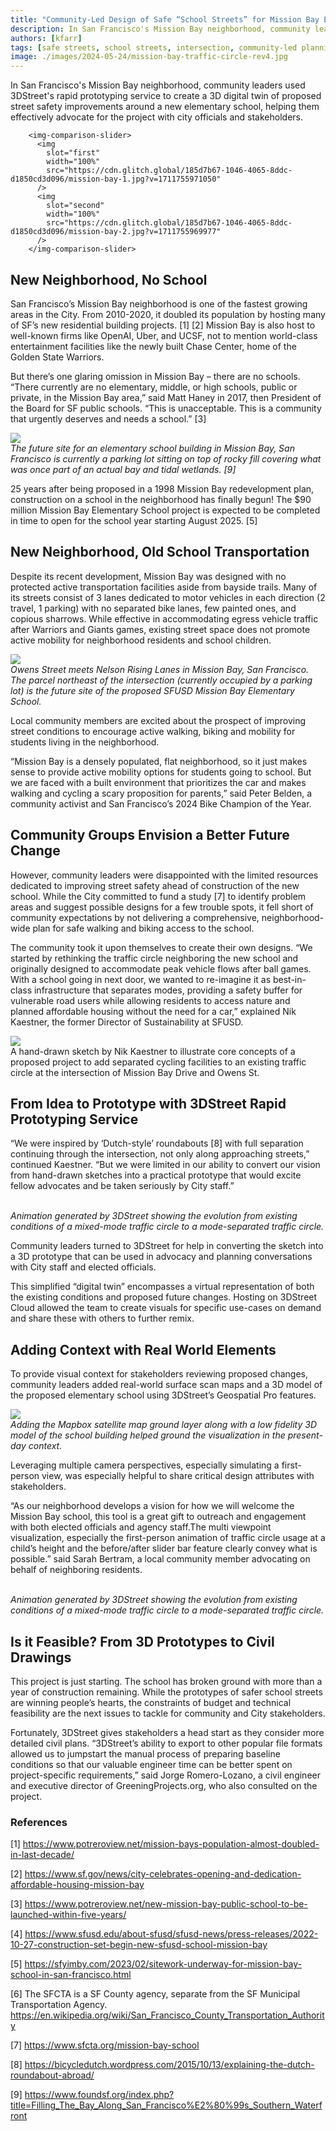 ```yaml
---
title: "Community-Led Design of Safe “School Streets” for Mission Bay Elementary School"
description: In San Francisco's Mission Bay neighborhood, community leaders used 3DStreet's rapid prototyping service to create a 3D digital twin of proposed street safety improvements around a new elementary school, helping them effectively advocate for the project with city officials and stakeholders.
authors: [kfarr]
tags: [safe streets, school streets, intersection, community-led planning]
image: ./images/2024-05-24/mission-bay-traffic-circle-rev4.jpg
---
```


In San Francisco's Mission Bay neighborhood, community leaders used 3DStreet's rapid prototyping service to create a 3D digital twin of proposed street safety improvements around a new elementary school, helping them effectively advocate for the project with city officials and stakeholders.

        <img-comparison-slider>
          <img
            slot="first"
            width="100%"
            src="https://cdn.glitch.global/185d7b67-1046-4065-8ddc-d1850cd3d096/mission-bay-1.jpg?v=1711755971050"
          />
          <img
            slot="second"
            width="100%"
            src="https://cdn.glitch.global/185d7b67-1046-4065-8ddc-d1850cd3d096/mission-bay-2.jpg?v=1711755969977"
          />
        </img-comparison-slider>

<!-- truncate -->

## New Neighborhood, No School

San Francisco’s Mission Bay neighborhood is one of the fastest growing areas in the City. From 2010-2020, it doubled its population by hosting many of SF’s new residential building projects. [1] [2] Mission Bay is also host to well-known firms like OpenAI, Uber, and UCSF, not to mention world-class entertainment facilities like the newly built Chase Center, home of the Golden State Warriors.

But there’s one glaring omission in Mission Bay – there are no schools. “There currently are no elementary, middle, or high schools, public or private, in the Mission Bay area,” said Matt Haney in 2017, then President of the Board for SF public schools. “This is unacceptable. This is a community that urgently deserves and needs a school.” [3]

![](./images/2024-05-24/mission-bay-es-empty-site.jpg)<br/><i>
The future site for an elementary school building in Mission Bay, San Francisco is currently a parking lot sitting on top of rocky fill covering what was once part of an actual bay and tidal wetlands. [9]</i>

25 years after being proposed in a 1998 Mission Bay redevelopment plan, construction on a school in the neighborhood has finally begun! The $90 million Mission Bay Elementary School project is expected to be completed in time to open for the school year starting August 2025. [5]

## New Neighborhood, Old School Transportation

Despite its recent development, Mission Bay was designed with no protected active transportation facilities aside from bayside trails. Many of its streets consist of 3 lanes dedicated to motor vehicles in each direction (2 travel, 1 parking) with no separated bike lanes, few painted ones, and copious sharrows. While effective in accommodating egress vehicle traffic after Warriors and Giants games, existing street space does not promote active mobility for neighborhood residents and school children.

![](./images/2024-05-24/mission-bay-es-nearby-intersection-large-roads.jpg)<br/>
<i>Owens Street meets Nelson Rising Lanes in Mission Bay, San Francisco. The parcel northeast of the intersection (currently occupied by a parking lot) is the future site of the proposed SFUSD Mission Bay Elementary School.</i>

Local community members are excited about the prospect of improving street conditions to encourage active walking, biking and mobility for students living in the neighborhood.

“Mission Bay is a densely populated, flat neighborhood, so it just makes sense to provide active mobility options for students going to school. But we are faced with a built environment that prioritizes the car and makes walking and cycling a scary proposition for parents,” said Peter Belden, a community activist and San Francisco’s 2024 Bike Champion of the Year.

## Community Groups Envision a Better Future Change

However, community leaders were disappointed with the limited resources dedicated to improving street safety ahead of construction of the new school. While the City committed to fund a study [7] to identify problem areas and suggest possible designs for a few trouble spots, it fell short of community expectations by not delivering a comprehensive, neighborhood-wide plan for safe walking and biking access to the school.

The community took it upon themselves to create their own designs. “We started by rethinking the traffic circle neighboring the new school and originally designed to accommodate peak vehicle flows after ball games. With a school going in next door, we wanted to re-imagine it as best-in-class infrastructure that separates modes, providing a safety buffer for vulnerable road users while  allowing residents to access nature and planned affordable housing without the need for a car,” explained Nik Kaestner, the former Director of Sustainability at SFUSD.

![](./images/2024-05-24/mission-bay-es-traffic-circle-hand-drawings.jpeg)<br/>
A hand-drawn sketch by Nik Kaestner to illustrate core concepts of a proposed project to add separated cycling facilities to an existing traffic circle at the intersection of Mission Bay Drive and Owens St.

## From Idea to Prototype with 3DStreet Rapid Prototyping Service

“We were inspired by ‘Dutch-style’ roundabouts [8] with full separation continuing through the intersection, not only along approaching streets,” continued Kaestner. “But we were limited in our ability to convert our vision from hand-drawn sketches into a practical prototype that would excite fellow advocates and be taken seriously by City staff.”

<MuxPlayer
    streamType="on-demand"
    playbackId="wH4aMaxcBzafPSFA5a9n02YPLKy2GLzAD"
    metadataVideoTitle="Placeholder (optional)"
    metadataViewerUserId="Placeholder (optional)"
    primaryColor="#FFFFFF"
    secondaryColor="#000000"
    accentColor="#653CB0"
    autoplay="muted"
    loop
/><br/>
<i>Animation generated by 3DStreet showing the evolution from existing conditions of a mixed-mode traffic circle to a mode-separated traffic circle.</i>

Community leaders turned to 3DStreet for help in converting the sketch into a 3D prototype that can be used  in advocacy and planning conversations with City staff and elected officials.

This simplified “digital twin” encompasses a virtual representation of both the existing conditions and proposed future changes. Hosting on 3DStreet Cloud allowed the team to create visuals for specific use-cases on demand and share these with others to further remix.

## Adding Context with Real World Elements

To provide visual context for stakeholders reviewing proposed changes, community leaders added real-world surface scan maps and a 3D model of the proposed elementary school using 3DStreet’s Geospatial Pro features.

![](./images/2024-05-24/mission-bay-traffic-circle-rev4.jpg)<br/>
<i>Adding the Mapbox satellite map ground layer along with a low fidelity 3D model of the school building helped ground the visualization in the present-day context.</i>

Leveraging multiple camera perspectives, especially simulating a first-person view, was especially helpful to share critical design attributes with stakeholders.

“As our neighborhood develops a vision for how we will welcome the Mission Bay school, this tool is a great gift to outreach and engagement with both elected officials and agency staff.The multi viewpoint visualization, especially the first-person animation of traffic circle usage at a child’s height and the before/after slider bar feature clearly convey what is possible.” said Sarah Bertram, a local community member advocating on behalf of neighboring residents.

<MuxPlayer
    streamType="on-demand"
    playbackId="GJ8AFx2PIwn9y5f2B016EVKXYkzmj6lxT"
    metadataVideoTitle="Placeholder (optional)"
    metadataViewerUserId="Placeholder (optional)"
    primaryColor="#FFFFFF"
    secondaryColor="#000000"
    accentColor="#653CB0"
    autoplay="muted"
    loop
/><br/>
<i>Animation generated by 3DStreet showing the evolution from existing conditions of a mixed-mode traffic circle to a mode-separated traffic circle.</i>

## Is it Feasible? From 3D Prototypes to Civil Drawings

This project is just starting. The school has broken ground with more than a year of construction remaining. While the prototypes of safer school streets are winning people’s hearts, the constraints of budget and technical feasibility are the next issues to tackle for community and City stakeholders.

Fortunately, 3DStreet gives stakeholders a head start as they consider more detailed civil plans. “3DStreet’s ability to export to other popular file formats allowed us to jumpstart the manual process of preparing baseline conditions so that our valuable engineer time can be better spent on project-specific requirements,” said Jorge Romero-Lozano, a civil engineer and executive director of GreeningProjects.org, who also consulted on the project.

### References

[1] https://www.potreroview.net/mission-bays-population-almost-doubled-in-last-decade/ 

[2] https://www.sf.gov/news/city-celebrates-opening-and-dedication-affordable-housing-mission-bay 

[3] https://www.potreroview.net/new-mission-bay-public-school-to-be-launched-within-five-years/ 

[4] https://www.sfusd.edu/about-sfusd/sfusd-news/press-releases/2022-10-27-construction-set-begin-new-sfusd-school-mission-bay 

[5] https://sfyimby.com/2023/02/sitework-underway-for-mission-bay-school-in-san-francisco.html 

[6] The SFCTA is a SF County agency, separate from the SF Municipal Transportation Agency. https://en.wikipedia.org/wiki/San_Francisco_County_Transportation_Authority 

[7] https://www.sfcta.org/mission-bay-school 

[8] https://bicycledutch.wordpress.com/2015/10/13/explaining-the-dutch-roundabout-abroad/ 

[9] https://www.foundsf.org/index.php?title=Filling_The_Bay_Along_San_Francisco%E2%80%99s_Southern_Waterfront 